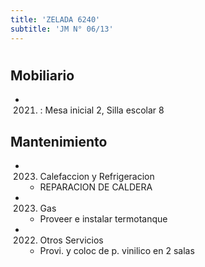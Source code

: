 ```yaml
---
title: 'ZELADA 6240'
subtitle: 'JM N° 06/13'
---
```


#


## Mobiliario

*  (2021) : Mesa inicial 2, Silla escolar 8 





## Mantenimiento

*  (2023) Calefaccion y Refrigeracion 
    + REPARACION DE CALDERA

*  (2023) Gas 
    + Proveer e instalar termotanque

*  (2022) Otros Servicios 
    + Provi. y coloc de p. vinilico en 2 salas



